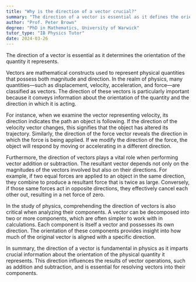 ```yaml
---
title: "Why is the direction of a vector crucial?"
summary: "The direction of a vector is essential as it defines the orientation of the quantity it represents."
author: "Prof. Peter Brown"
degree: "PhD in Mathematics, University of Warwick"
tutor_type: "IB Physics Tutor"
date: 2024-03-26
---
```


The direction of a vector is essential as it determines the orientation of the quantity it represents.

Vectors are mathematical constructs used to represent physical quantities that possess both magnitude and direction. In the realm of physics, many quantities—such as displacement, velocity, acceleration, and force—are classified as vectors. The direction of these vectors is particularly important because it conveys information about the orientation of the quantity and the direction in which it is acting.

For instance, when we examine the vector representing velocity, its direction indicates the path an object is following. If the direction of the velocity vector changes, this signifies that the object has altered its trajectory. Similarly, the direction of the force vector reveals the direction in which the force is being applied. If we modify the direction of the force, the object will respond by moving or accelerating in a different direction.

Furthermore, the direction of vectors plays a vital role when performing vector addition or subtraction. The resultant vector depends not only on the magnitudes of the vectors involved but also on their directions. For example, if two equal forces are applied to an object in the same direction, they combine to produce a resultant force that is twice as large. Conversely, if those same forces act in opposite directions, they effectively cancel each other out, resulting in a net force of zero.

In the study of physics, comprehending the direction of vectors is also critical when analyzing their components. A vector can be decomposed into two or more components, which are often simpler to work with in calculations. Each component is itself a vector and possesses its own direction. The orientation of these components provides insight into how much of the original vector is aligned with a specific direction.

In summary, the direction of a vector is fundamental in physics as it imparts crucial information about the orientation of the physical quantity it represents. This direction influences the results of vector operations, such as addition and subtraction, and is essential for resolving vectors into their components.
    